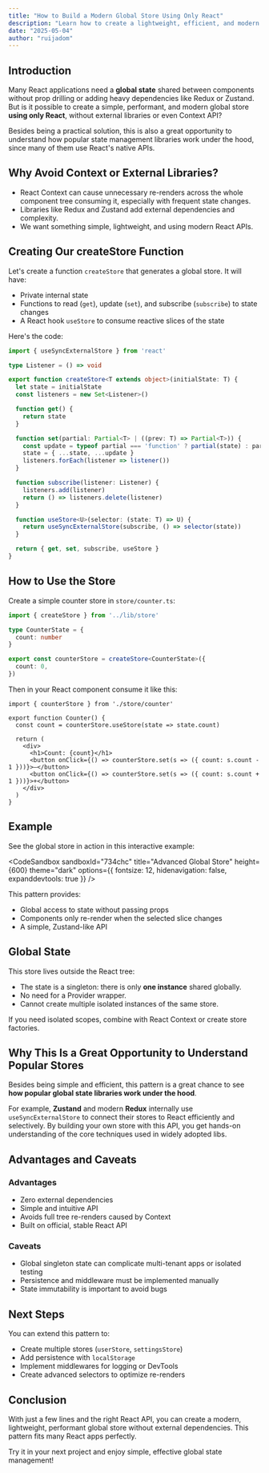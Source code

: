 ```yaml
---
title: "How to Build a Modern Global Store Using Only React"
description: "Learn how to create a lightweight, efficient, and modern global state store with React's built-in hooks—no Redux, Zustand, or Context API required."
date: "2025-05-04"
author: "ruijadom"
---
```


## Introduction
Many React applications need a **global state** shared between components without prop drilling or adding heavy dependencies like Redux or Zustand. But is it possible to create a simple, performant, and modern global store **using only React**, without external libraries or even Context API?

Besides being a practical solution, this is also a great opportunity to understand how popular state management libraries work under the hood, since many of them use React's native APIs.

## Why Avoid Context or External Libraries?

* React Context can cause unnecessary re-renders across the whole component tree consuming it, especially with frequent state changes.
* Libraries like Redux and Zustand add external dependencies and complexity.
* We want something simple, lightweight, and using modern React APIs.

## Creating Our createStore Function

Let's create a function `createStore` that generates a global store. It will have:

* Private internal state
* Functions to read (`get`), update (`set`), and subscribe (`subscribe`) to state changes
* A React hook `useStore` to consume reactive slices of the state

Here's the code:

```ts
import { useSyncExternalStore } from 'react'

type Listener = () => void

export function createStore<T extends object>(initialState: T) {
  let state = initialState
  const listeners = new Set<Listener>()

  function get() {
    return state
  }

  function set(partial: Partial<T> | ((prev: T) => Partial<T>)) {
    const update = typeof partial === 'function' ? partial(state) : partial
    state = { ...state, ...update }
    listeners.forEach(listener => listener())
  }

  function subscribe(listener: Listener) {
    listeners.add(listener)
    return () => listeners.delete(listener)
  }

  function useStore<U>(selector: (state: T) => U) {
    return useSyncExternalStore(subscribe, () => selector(state))
  }

  return { get, set, subscribe, useStore }
}
```

## How to Use the Store

Create a simple counter store in `store/counter.ts`:

```ts
import { createStore } from '../lib/store'

type CounterState = {
  count: number
}

export const counterStore = createStore<CounterState>({
  count: 0,
})
```

Then in your React component consume it like this:

```tsx
import { counterStore } from './store/counter'

export function Counter() {
  const count = counterStore.useStore(state => state.count)

  return (
    <div>
      <h1>Count: {count}</h1>
      <button onClick={() => counterStore.set(s => ({ count: s.count - 1 }))}>–</button>
      <button onClick={() => counterStore.set(s => ({ count: s.count + 1 }))}>+</button>
    </div>
  )
}
```

## Example

See the global store in action in this interactive example:

<CodeSandbox 
  sandboxId="734chc"
  title="Advanced Global Store"
  height={600}
  theme="dark"
  options={{
    fontsize: 12,
    hidenavigation: false,
    expanddevtools: true
  }}
/>

This pattern provides:

* Global access to state without passing props
* Components only re-render when the selected slice changes
* A simple, Zustand-like API

## Global State

This store lives outside the React tree:

* The state is a singleton: there is only **one instance** shared globally.
* No need for a Provider wrapper.
* Cannot create multiple isolated instances of the same store.

If you need isolated scopes, combine with React Context or create store factories.

## Why This Is a Great Opportunity to Understand Popular Stores

Besides being simple and efficient, this pattern is a great chance to see **how popular global state libraries work under the hood**.

For example, **Zustand** and modern **Redux** internally use `useSyncExternalStore` to connect their stores to React efficiently and selectively. By building your own store with this API, you get hands-on understanding of the core techniques used in widely adopted libs.

## Advantages and Caveats

### Advantages

* Zero external dependencies
* Simple and intuitive API
* Avoids full tree re-renders caused by Context
* Built on official, stable React API

### Caveats

* Global singleton state can complicate multi-tenant apps or isolated testing
* Persistence and middleware must be implemented manually
* State immutability is important to avoid bugs

## Next Steps

You can extend this pattern to:

* Create multiple stores (`userStore`, `settingsStore`)
* Add persistence with `localStorage`
* Implement middlewares for logging or DevTools
* Create advanced selectors to optimize re-renders

## Conclusion

With just a few lines and the right React API, you can create a modern, lightweight, performant global store without external dependencies. This pattern fits many React apps perfectly.

Try it in your next project and enjoy simple, effective global state management!